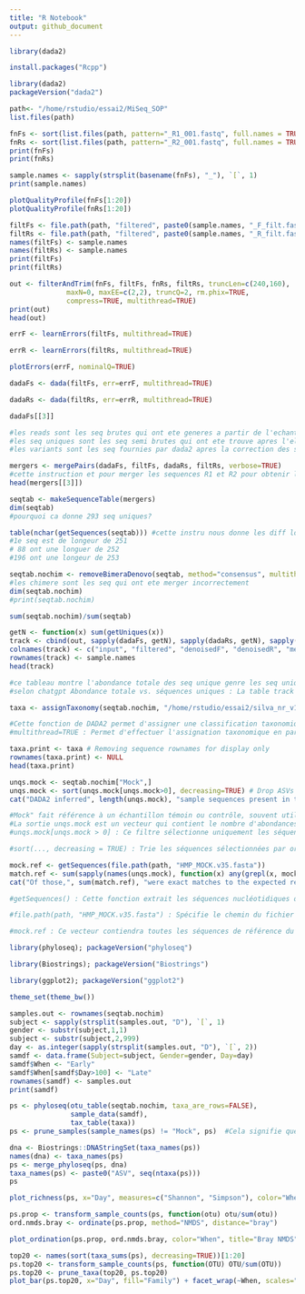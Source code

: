 ```yaml
---
title: "R Notebook"
output: github_document
---
```


```r
library(dada2)
```

```r
install.packages("Rcpp")
```
```r
library(dada2)
packageVersion("dada2")
```
```r
path<- "/home/rstudio/essai2/MiSeq_SOP"
list.files(path)
```
```r
fnFs <- sort(list.files(path, pattern="_R1_001.fastq", full.names = TRUE))
fnRs <- sort(list.files(path, pattern="_R2_001.fastq", full.names = TRUE))
print(fnFs)
print(fnRs)
```
```r
sample.names <- sapply(strsplit(basename(fnFs), "_"), `[`, 1)
print(sample.names)
```

```r
plotQualityProfile(fnFs[1:20])
plotQualityProfile(fnRs[1:20])

```
```r
filtFs <- file.path(path, "filtered", paste0(sample.names, "_F_filt.fastq.gz"))
filtRs <- file.path(path, "filtered", paste0(sample.names, "_R_filt.fastq.gz"))
names(filtFs) <- sample.names
names(filtRs) <- sample.names
print(filtFs)
print(filtRs)

```
```r
out <- filterAndTrim(fnFs, filtFs, fnRs, filtRs, truncLen=c(240,160),
              maxN=0, maxEE=c(2,2), truncQ=2, rm.phix=TRUE,
              compress=TRUE, multithread=TRUE)
print(out)
head(out)

```
```r
errF <- learnErrors(filtFs, multithread=TRUE)

```
```r
errR <- learnErrors(filtRs, multithread=TRUE)
```
```r
plotErrors(errF, nominalQ=TRUE)
```

```r
dadaFs <- dada(filtFs, err=errF, multithread=TRUE)
```
```r
dadaRs <- dada(filtRs, err=errR, multithread=TRUE)
```
```r
dadaFs[[3]]

#les reads sont les seq brutes qui ont ete generes a partir de l'echantillon
#les seq uniques sont les seq semi brutes qui ont ete trouve apres l'elimination des seq repetes et les seq qui n'ont pas vraiement de sens?comme par ex les seq qui contiennent des N
#les variants sont les seq fournies par dada2 apres la correction des seq qui ont ete pas bien sequencé donc apres elimination des erreurs de sequecage

```
```r
mergers <- mergePairs(dadaFs, filtFs, dadaRs, filtRs, verbose=TRUE)
#cette instruction et pour merger les sequences R1 et R2 pour obtenir les sequences finales completes
head(mergers[[3]])
```
```r
seqtab <- makeSequenceTable(mergers)
dim(seqtab)
#pourquoi ca donne 293 seq uniques?
```
```r
table(nchar(getSequences(seqtab))) #cette instru nous donne les diff longeurs des seq et combien de seq ont une longeur specifique
#1e seq est de longeur de 251
# 88 ont une longuer de 252 
#196 ont une longeur de 253
```
```r
seqtab.nochim <- removeBimeraDenovo(seqtab, method="consensus", multithread=TRUE, verbose=TRUE)  #pour eliminer les chimere
#les chimere sont les seq qui ont ete merger incorrectement
dim(seqtab.nochim)
#print(seqtab.nochim)
```
```r
sum(seqtab.nochim)/sum(seqtab)
```
```r
getN <- function(x) sum(getUniques(x))
track <- cbind(out, sapply(dadaFs, getN), sapply(dadaRs, getN), sapply(mergers, getN), rowSums(seqtab.nochim))
colnames(track) <- c("input", "filtered", "denoisedF", "denoisedR", "merged", "nonchim")
rownames(track) <- sample.names
head(track)

#ce tableau montre l'abondance totale des seq unique genre les seq uniques qui sont bien et qui sont repetees
#selon chatgpt Abondance totale vs. séquences uniques : La table track montre les nombres totaux de séquences (ou d’abondances de séquences) à chaque étape. En revanche, lorsque vous exécutez nchar(getSequences(seqtab)), cela vous donne des informations sur les séquences uniques (par leur longueur), mais ne reflète pas directement l'abondance totale de chaque séquence dans les échantillons
```
```r
taxa <- assignTaxonomy(seqtab.nochim, "/home/rstudio/essai2/silva_nr_v132_train_set.fa.gz?download=1", multithread=TRUE)

#Cette fonction de DADA2 permet d'assigner une classification taxonomique à chaque séquence dans le tableau de séquences (ici seqtab.nochim), après suppression des séquences chimériques. Elle utilise une base de données de référence pour faire correspondre chaque séquence aux catégories taxonomiques telles que le domaine, le phylum, la classe, l'ordre, la famille, et le genre (voire l'espèce si disponible).
#multithread=TRUE : Permet d'effectuer l'assignation taxonomique en parallèle (sur plusieurs cœurs du processeur), ce qui accélère le processus.
```

```r
taxa.print <- taxa # Removing sequence rownames for display only
rownames(taxa.print) <- NULL
head(taxa.print)
```
```r
unqs.mock <- seqtab.nochim["Mock",]
unqs.mock <- sort(unqs.mock[unqs.mock>0], decreasing=TRUE) # Drop ASVs absent in the Mock
cat("DADA2 inferred", length(unqs.mock), "sample sequences present in the Mock community.\n")

#Mock" fait référence à un échantillon témoin ou contrôle, souvent utilisé pour valider la précision de l'analyse. Un "Mock community" est une communauté microbienne artificiellement composée de plusieurs espèces dont la composition est connue.
#La sortie unqs.mock est un vecteur qui contient le nombre d'abondances de chaque séquence (ASV, Amplicon Sequence Variant) dans l'échantillon Mock.
#unqs.mock[unqs.mock > 0] : Ce filtre sélectionne uniquement les séquences présentes dans le Mock (c'est-à-dire les séquences avec une abondance supérieure à 0). Cela signifie que les séquences absentes du Mock community sont exclues.

#sort(..., decreasing = TRUE) : Trie les séquences sélectionnées par ordre décroissant d'abondance. Cela permet de voir les séquences les plus abondantes en premier.
```
```r
mock.ref <- getSequences(file.path(path, "HMP_MOCK.v35.fasta"))
match.ref <- sum(sapply(names(unqs.mock), function(x) any(grepl(x, mock.ref))))
cat("Of those,", sum(match.ref), "were exact matches to the expected reference sequences.\n")

#getSequences() : Cette fonction extrait les séquences nucléotidiques d'un fichier FASTA.

#file.path(path, "HMP_MOCK.v35.fasta") : Spécifie le chemin du fichier FASTA contenant les séquences de référence du Mock community, ici appelé "HMP_MOCK.v35.fasta". Le fichier FASTA contient les séquences que vous attendez dans l'échantillon Mock.

#mock.ref : Ce vecteur contiendra toutes les séquences de référence du Mock community, qui seront ensuite comparées aux séquences trouvées par DADA2

```
```r
library(phyloseq); packageVersion("phyloseq")

```
```r
library(Biostrings); packageVersion("Biostrings")
```
```r
library(ggplot2); packageVersion("ggplot2")
```
```r
theme_set(theme_bw())
```

```r
samples.out <- rownames(seqtab.nochim)
subject <- sapply(strsplit(samples.out, "D"), `[`, 1)
gender <- substr(subject,1,1)
subject <- substr(subject,2,999)
day <- as.integer(sapply(strsplit(samples.out, "D"), `[`, 2))
samdf <- data.frame(Subject=subject, Gender=gender, Day=day)
samdf$When <- "Early"
samdf$When[samdf$Day>100] <- "Late"
rownames(samdf) <- samples.out
print(samdf)
```

```r
ps <- phyloseq(otu_table(seqtab.nochim, taxa_are_rows=FALSE), 
               sample_data(samdf), 
               tax_table(taxa))
ps <- prune_samples(sample_names(ps) != "Mock", ps)  #Cela signifie que toutes les informations relatives à l'échantillon Mock (qui est souvent utilisé pour le contrôle de qualité) seront exclues de l'analyse.
```

```r
dna <- Biostrings::DNAStringSet(taxa_names(ps))
names(dna) <- taxa_names(ps)
ps <- merge_phyloseq(ps, dna)
taxa_names(ps) <- paste0("ASV", seq(ntaxa(ps)))
ps
```
```r
plot_richness(ps, x="Day", measures=c("Shannon", "Simpson"), color="When")
```

```r
ps.prop <- transform_sample_counts(ps, function(otu) otu/sum(otu))
ord.nmds.bray <- ordinate(ps.prop, method="NMDS", distance="bray")
```
```r
plot_ordination(ps.prop, ord.nmds.bray, color="When", title="Bray NMDS")
```




```r
top20 <- names(sort(taxa_sums(ps), decreasing=TRUE))[1:20]
ps.top20 <- transform_sample_counts(ps, function(OTU) OTU/sum(OTU))
ps.top20 <- prune_taxa(top20, ps.top20)
plot_bar(ps.top20, x="Day", fill="Family") + facet_wrap(~When, scales="free_x")
```


